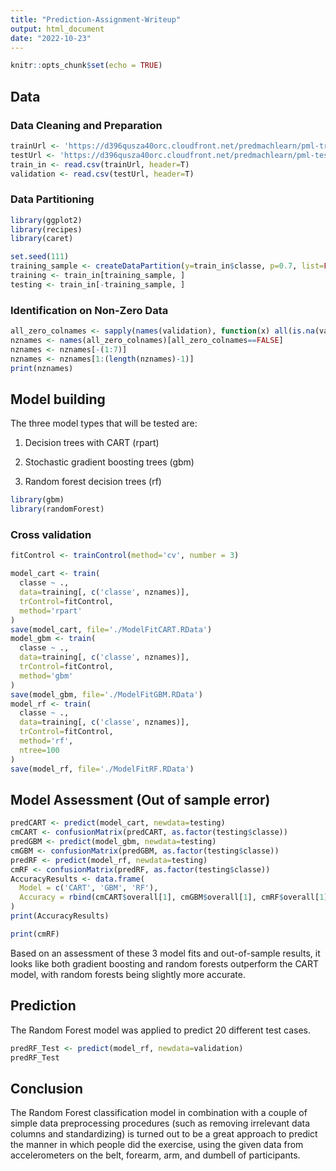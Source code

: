 ---
title: "Prediction-Assignment-Writeup"
output: html_document
date: "2022-10-23"
---

```{r setup, include=FALSE}
knitr::opts_chunk$set(echo = TRUE)
```

## Data

### Data Cleaning and Preparation

```{r}
trainUrl <- 'https://d396qusza40orc.cloudfront.net/predmachlearn/pml-training.csv'
testUrl <- 'https://d396qusza40orc.cloudfront.net/predmachlearn/pml-testing.csv'
train_in <- read.csv(trainUrl, header=T)
validation <- read.csv(testUrl, header=T)
```

### Data Partitioning

```{r}
library(ggplot2)
library(recipes)
library(caret)
```

```{r}
set.seed(111)
training_sample <- createDataPartition(y=train_in$classe, p=0.7, list=FALSE)
training <- train_in[training_sample, ]
testing <- train_in[-training_sample, ]
```

### Identification on Non-Zero Data

```{r}
all_zero_colnames <- sapply(names(validation), function(x) all(is.na(validation[,x])==TRUE))
nznames <- names(all_zero_colnames)[all_zero_colnames==FALSE]
nznames <- nznames[-(1:7)]
nznames <- nznames[1:(length(nznames)-1)]
print(nznames)
```

## Model building

The three model types that will be tested are:

  1.  Decision trees with CART (rpart)

  2.  Stochastic gradient boosting trees (gbm)

  3.  Random forest decision trees (rf)

```{r}
library(gbm)
library(randomForest)
```

### Cross validation

```{r}
fitControl <- trainControl(method='cv', number = 3)
```

```{r}
model_cart <- train(
  classe ~ ., 
  data=training[, c('classe', nznames)],
  trControl=fitControl,
  method='rpart'
)
save(model_cart, file='./ModelFitCART.RData')
model_gbm <- train(
  classe ~ ., 
  data=training[, c('classe', nznames)],
  trControl=fitControl,
  method='gbm'
)
save(model_gbm, file='./ModelFitGBM.RData')
model_rf <- train(
  classe ~ ., 
  data=training[, c('classe', nznames)],
  trControl=fitControl,
  method='rf',
  ntree=100
)
save(model_rf, file='./ModelFitRF.RData')
```

## Model Assessment (Out of sample error)

```{r}
predCART <- predict(model_cart, newdata=testing)
cmCART <- confusionMatrix(predCART, as.factor(testing$classe))
predGBM <- predict(model_gbm, newdata=testing)
cmGBM <- confusionMatrix(predGBM, as.factor(testing$classe))
predRF <- predict(model_rf, newdata=testing)
cmRF <- confusionMatrix(predRF, as.factor(testing$classe))
AccuracyResults <- data.frame(
  Model = c('CART', 'GBM', 'RF'),
  Accuracy = rbind(cmCART$overall[1], cmGBM$overall[1], cmRF$overall[1])
)
print(AccuracyResults)
```

```{r}
print(cmRF)
```

Based on an assessment of these 3 model fits and out-of-sample results, it looks like both gradient boosting and random forests outperform the CART model, with random forests being slightly more accurate.

##  Prediction

The Random Forest model was applied to predict 20 different test cases.

```{r}
predRF_Test <- predict(model_rf, newdata=validation)
predRF_Test
```

##  Conclusion

The Random Forest classification model in combination with a couple of simple data preprocessing procedures (such as removing irrelevant data columns and standardizing) is turned out to be a great approach to predict the manner in which people did the exercise, using the given data from accelerometers on the belt, forearm, arm, and dumbell of participants.